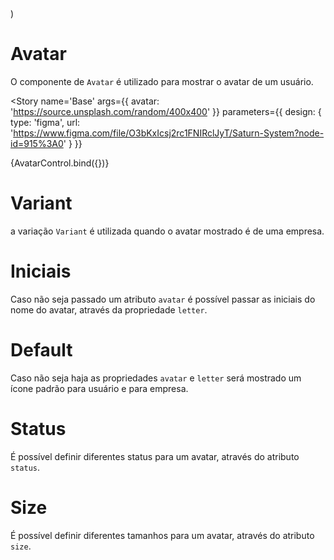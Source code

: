 

<Meta title='Data Display/Avatar' component={Avatar} />

  <ThemeProvider>
    <Avatar {...args} />
  </ThemeProvider>
)

# Avatar

O componente de `Avatar` é utilizado para mostrar o avatar de um usuário.

<Story
  name='Base'
  args={{
    avatar: 'https://source.unsplash.com/random/400x400'
  }}
  parameters={{
    design: {
      type: 'figma',
      url: 'https://www.figma.com/file/O3bKxIcsj2rc1FNIRclJyT/Saturn-System?node-id=915%3A0'
    }
  }}
>
  {AvatarControl.bind({})}
</Story>

# Variant

a variação `Variant` é utilizada quando o avatar mostrado é de uma empresa.

<Canvas>
  <Story
    name='Variant'
    parameters={{
      design: {
        type: 'figma',
        url: 'https://www.figma.com/file/O3bKxIcsj2rc1FNIRclJyT/Saturn-System?node-id=915%3A0'
      }
    }}
  >
    <ThemeProvider>
      <Avatar
        avatar='https://media-exp1.licdn.com/dms/image/C560BAQGq-lKIZo0SCA/company-logo_200_200/0?e=2159024400&v=beta&t=ZAVpCtjjoaiTpyrISmf35otQwtHzPrVHzOJunnGi61E'
        variant
      />
    </ThemeProvider>
  </Story>
</Canvas>

# Iniciais

Caso não seja passado um atributo `avatar` é possível passar as iniciais do nome do avatar, através da propriedade `letter`.

<Canvas>
  <Story
    name='Inicial'
    parameters={{
      design: {
        type: 'figma',
        url: 'https://www.figma.com/file/O3bKxIcsj2rc1FNIRclJyT/Saturn-System?node-id=915%3A0'
      }
    }}
  >
    <ThemeProvider>
      <Avatar letter='A' />
      <Avatar letter='AB' size='large' />
    </ThemeProvider>
  </Story>
</Canvas>

# Default

Caso não seja haja as propriedades `avatar` e `letter` será mostrado um ícone padrão para usuário e para empresa.

<Canvas>
  <Story
    name='Default'
    parameters={{
      design: {
        type: 'figma',
        url: 'https://www.figma.com/file/O3bKxIcsj2rc1FNIRclJyT/Saturn-System?node-id=915%3A0'
      }
    }}
  >
    <ThemeProvider>
      <Avatar />
      <Avatar variant />
    </ThemeProvider>
  </Story>
</Canvas>

# Status

É possível definir diferentes status para um avatar, através do atributo `status`.

<Canvas>
  <Story
    name='Status'
    parameters={{
      design: {
        type: 'figma',
        url: 'https://www.figma.com/file/O3bKxIcsj2rc1FNIRclJyT/Saturn-System?node-id=915%3A0'
      }
    }}
  >
    <ThemeProvider>
      <Avatar
        avatar='https://ocomecodafelicidade.com/wp-content/uploads/2018/12/como-parecer-uma-pessoa-bem-sucedida.jpg'
        status='available'
        size='huge'
      />
      <Avatar
        avatar='https://ocomecodafelicidade.com/wp-content/uploads/2018/12/como-parecer-uma-pessoa-bem-sucedida.jpg'
        status='away'
        size='huge'
      />
      <Avatar
        avatar='https://ocomecodafelicidade.com/wp-content/uploads/2018/12/como-parecer-uma-pessoa-bem-sucedida.jpg'
        status='approved'
        size='huge'
      />
      <Avatar
        avatar='https://ocomecodafelicidade.com/wp-content/uploads/2018/12/como-parecer-uma-pessoa-bem-sucedida.jpg'
        status='busy'
        size='huge'
      />
      <Avatar
        avatar='https://ocomecodafelicidade.com/wp-content/uploads/2018/12/como-parecer-uma-pessoa-bem-sucedida.jpg'
        status='denied'
        size='huge'
      />
    </ThemeProvider>
  </Story>
</Canvas>

# Size

É possível definir diferentes tamanhos para um avatar, através do atributo `size`.

<Canvas>
  <Story
    name='Size'
    parameters={{
      design: {
        type: 'figma',
        url: 'https://www.figma.com/file/O3bKxIcsj2rc1FNIRclJyT/Saturn-System?node-id=915%3A0'
      }
    }}
  >
    <ThemeProvider>
      <Avatar size='tiny' />
      <Avatar size='very-small' />
      <Avatar size='small' />
      <Avatar size='medium' />
      <Avatar size='large' />
      <Avatar size='very-large' />
      <Avatar size='huge' />
    </ThemeProvider>
  </Story>
</Canvas>

<ArgsTable of={Avatar} />

